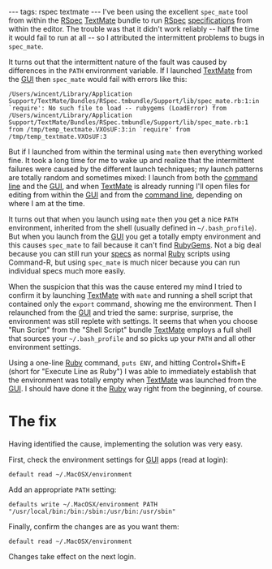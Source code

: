 ---
tags: rspec textmate
---
I've been using the excellent <tt>spec_mate</tt> tool from within the [[RSpec]] [[TextMate]] bundle to run [[RSpec]] [[specifications]] from within the editor. The trouble was that it didn't work reliably -- half the time it would fail to run at all -- so I attributed the intermittent problems to bugs in <tt>spec_mate</tt>.

It turns out that the intermittent nature of the fault was caused by differences in the <tt>PATH</tt> environment variable. If I launched [[TextMate]] from the [[GUI]] then <tt>spec_mate</tt> would fail with errors like this:

<pre>/Users/wincent/Library/Application Support/TextMate/Bundles/RSpec.tmbundle/Support/lib/spec_mate.rb:1:in `require': No such file to load -- rubygems (LoadError) from /Users/wincent/Library/Application Support/TextMate/Bundles/RSpec.tmbundle/Support/lib/spec_mate.rb:1 from /tmp/temp_textmate.VXOsUF:3:in `require' from /tmp/temp_textmate.VXOsUF:3</pre>

But if I launched from within the terminal using <tt>mate</tt> then everything worked fine. It took a long time for me to wake up and realize that the intermittent failures were caused by the different launch techniques; my launch patterns are totally random and sometimes mixed: I launch from both the [[command line]] and the [[GUI]], and when [[TextMate]] is already running I'll open files for editing from within the [[GUI]] and from the [[command line]], depending on where I am at the time.

It turns out that when you launch using <tt>mate</tt> then you get a nice <tt>PATH</tt> environment, inherited from the shell (usually defined in <tt>~/.bash_profile</tt>). But when you launch from the [[GUI]] you get a totally empty environment and this causes <tt>spec_mate</tt> to fail because it can't find [[RubyGems]]. Not a big deal because you can still run your [[specs]] as normal [[Ruby]] scripts using Command-R, but using <tt>spec_mate</tt> is much nicer because you can run individual specs much more easily.

When the suspicion that this was the cause entered my mind I tried to confirm it by launching [[TextMate]] with <tt>mate</tt> and running a shell script that contained only the <tt>export</tt> command, showing me the environment. Then I relaunched from the [[GUI]] and tried the same: surprise, surprise, the environment was still replete with settings. It seems that when you choose "Run Script" from the "Shell Script" bundle [[TextMate]] employs a full shell that sources your <tt>~/.bash_profile</tt> and so picks up your <tt>PATH</tt> and all other environment settings.

Using a one-line [[Ruby]] command, <tt>puts ENV</tt>, and hitting Control+Shift+E (short for "Execute Line as Ruby") I was able to immediately establish that the environment was totally empty when [[TextMate]] was launched from the [[GUI]]. I should have done it the [[Ruby]] way right from the beginning, of course.

= The fix =

Having identified the cause, implementing the solution was very easy.

First, check the environment settings for [[GUI]] apps (read at login):

<pre>default read ~/.MacOSX/environment</pre>

Add an appropriate <tt>PATH</tt> setting:

<pre>defaults write ~/.MacOSX/environment PATH "/usr/local/bin:/bin:/sbin:/usr/bin:/usr/sbin"</pre>

Finally, confirm the changes are as you want them:

<pre>default read ~/.MacOSX/environment</pre>

Changes take effect on the next login.
